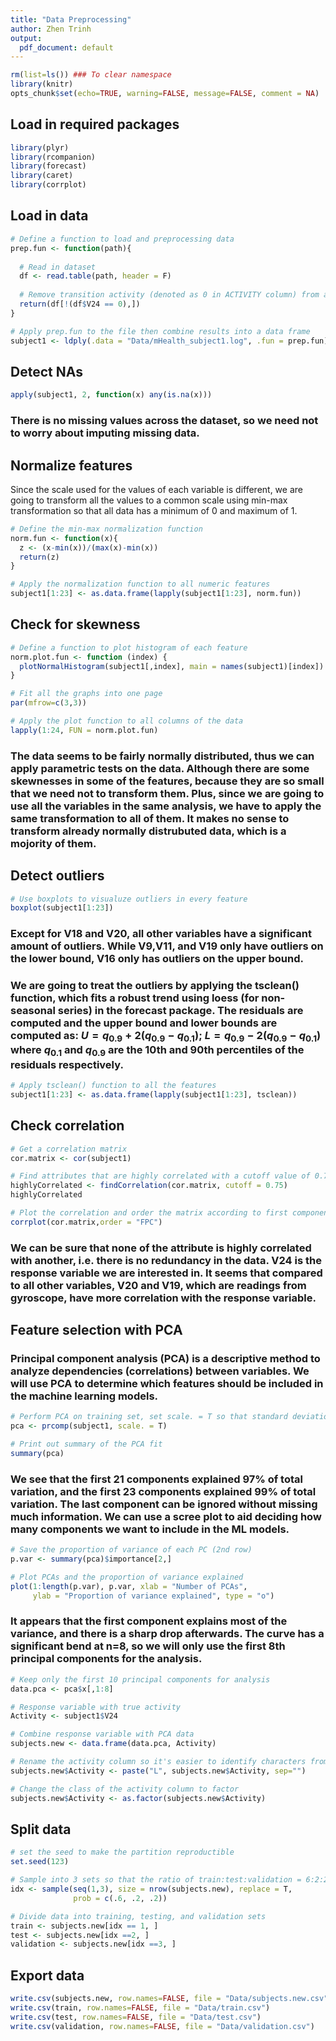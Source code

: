 ```yaml
---
title: "Data Preprocessing"
author: Zhen Trinh
output:
  pdf_document: default
---
```


```r
rm(list=ls()) ### To clear namespace
library(knitr)
opts_chunk$set(echo=TRUE, warning=FALSE, message=FALSE, comment = NA)
```

## Load in required packages
```r
library(plyr)
library(rcompanion)
library(forecast)
library(caret)
library(corrplot)
```

## Load in data 
```r
# Define a function to load and preprocessing data
prep.fun <- function(path){
  
  # Read in dataset 
  df <- read.table(path, header = F)
  
  # Remove transition activity (denoted as 0 in ACTIVITY column) from analysis
  return(df[!(df$V24 == 0),])
}

# Apply prep.fun to the file then combine results into a data frame  
subject1 <- ldply(.data = "Data/mHealth_subject1.log", .fun = prep.fun)
```

## Detect NAs
```r
apply(subject1, 2, function(x) any(is.na(x)))
```
### There is no missing values across the dataset, so we need not to worry about imputing missing data.

## Normalize features    
Since the scale used for the values of each variable is different, we are going to transform all the values to a common scale using min-max transformation so that all data has a minimum of 0 and maximum of 1.   
```r
# Define the min-max normalization function 
norm.fun <- function(x){
  z <- (x-min(x))/(max(x)-min(x))
  return(z) 
}

# Apply the normalization function to all numeric features
subject1[1:23] <- as.data.frame(lapply(subject1[1:23], norm.fun))
```

## Check for skewness
```r

# Define a function to plot histogram of each feature 
norm.plot.fun <- function (index) {
  plotNormalHistogram(subject1[,index], main = names(subject1)[index])
}

# Fit all the graphs into one page
par(mfrow=c(3,3))

# Apply the plot function to all columns of the data
lapply(1:24, FUN = norm.plot.fun)
```
        
### The data seems to be fairly normally distributed, thus we can apply parametric tests on the data. Although there are some skewnesses in some of the features, because they are so small that we need not to transform them. Plus, since we are going to use all the variables in the same analysis, we have to apply the same transformation to all of them. It makes no sense to transform already normally distrubuted data, which is a mojority of them. 

## Detect outliers 
```r
# Use boxplots to visualuze outliers in every feature 
boxplot(subject1[1:23])
```
       
### Except for V18 and V20, all other variables have a significant amount of outliers. While V9,V11, and V19 only have outliers on the lower bound, V16 only has outliers on the upper bound. 
      
### We are going to treat the outliers by applying the tsclean() function, which fits a robust trend using loess (for non-seasonal series) in the forecast package. The residuals are computed and the upper bound and lower bounds are computed as: $U = q_{0.9} + 2(q_{0.9} - q_{0.1})$; $L = q_{0.9} - 2(q_{0.9} - q_{0.1})$ where $q_{0.1}$ and $q_{0.9}$ are the 10th and 90th percentiles of the residuals respectively. 

```r
# Apply tsclean() function to all the features
subject1[1:23] <- as.data.frame(lapply(subject1[1:23], tsclean))
```

## Check correlation 
```r
# Get a correlation matrix
cor.matrix <- cor(subject1)

# Find attributes that are highly correlated with a cutoff value of 0.75
highlyCorrelated <- findCorrelation(cor.matrix, cutoff = 0.75)
highlyCorrelated

# Plot the correlation and order the matrix according to first component order
corrplot(cor.matrix,order = "FPC")
```
   
### We can be sure that none of the attribute is highly correlated with another, i.e. there is no redundancy in the data. V24 is the response variable we are interested in. It seems that compared to all other variables, V20 and V19, which are readings from gyroscope, have more correlation with the response variable. 

## Feature selection with PCA
### Principal component analysis (PCA) is a descriptive method to analyze dependencies (correlations) between variables. We will use PCA to determine which features should be included in the machine learning models. 
```r
# Perform PCA on training set, set scale. = T so that standard deviation = 1 
pca <- prcomp(subject1, scale. = T)

# Print out summary of the PCA fit 
summary(pca)
```
    
### We see that the first 21 components explained 97% of total variation, and the first 23 components explained 99% of total variation. The last component can be ignored without missing much information. We can use a scree plot to aid deciding how many components we want to include in the ML models. 

```r
# Save the proportion of variance of each PC (2nd row)
p.var <- summary(pca)$importance[2,]

# Plot PCAs and the proportion of variance explained 
plot(1:length(p.var), p.var, xlab = "Number of PCAs", 
     ylab = "Proportion of variance explained", type = "o")
```
   
### It appears that the first component explains most of the variance, and there is a sharp drop afterwards. The curve has a significant bend at n=8, so we will only use the first 8th principal components for the analysis. 

```r
# Keep only the first 10 principal components for analysis 
data.pca <- pca$x[,1:8]

# Response variable with true activity 
Activity <- subject1$V24

# Combine response variable with PCA data
subjects.new <- data.frame(data.pca, Activity)

# Rename the activity column so it's easier to identify characters from numbers 
subjects.new$Activity <- paste("L", subjects.new$Activity, sep="")

# Change the class of the activity column to factor 
subjects.new$Activity <- as.factor(subjects.new$Activity)
```

## Split data
```r
# set the seed to make the partition reproductible
set.seed(123)

# Sample into 3 sets so that the ratio of train:test:validation = 6:2:2
idx <- sample(seq(1,3), size = nrow(subjects.new), replace = T, 
              prob = c(.6, .2, .2))

# Divide data into training, testing, and validation sets
train <- subjects.new[idx == 1, ]
test <- subjects.new[idx ==2, ]
validation <- subjects.new[idx ==3, ]
```

## Export data 
```r
write.csv(subjects.new, row.names=FALSE, file = "Data/subjects.new.csv")
write.csv(train, row.names=FALSE, file = "Data/train.csv")
write.csv(test, row.names=FALSE, file = "Data/test.csv")
write.csv(validation, row.names=FALSE, file = "Data/validation.csv")
```



